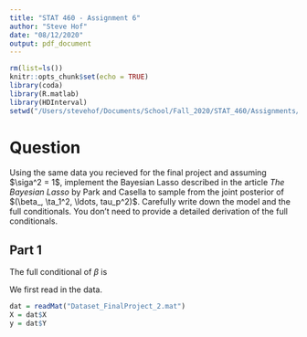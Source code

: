 ```yaml
---
title: "STAT 460 - Assignment 6"
author: "Steve Hof"
date: "08/12/2020"
output: pdf_document
---
```


```r
rm(list=ls())
knitr::opts_chunk$set(echo = TRUE)
library(coda)
library(R.matlab)
library(HDInterval)
setwd("/Users/stevehof/Documents/School/Fall_2020/STAT_460/Assignments/Quality_Work")
```

# Question
Using the same data you recieved for the final project and assuming $\siga^2 = 1$, implement the Bayesian Lasso described in the article *The Bayesian Lasso* by Park and Casella to sample from the joint posterior of $(\beta_, \ta_1^2, \ldots, tau_p^2)$. Carefully write down the model and the full conditionals. You don't need to provide a detailed derivation of the full conditionals.

## Part 1
The full conditional of $\beta$ is


We first read in the data.

```r
dat = readMat("Dataset_FinalProject_2.mat")
X = dat$X
y = dat$Y
```
